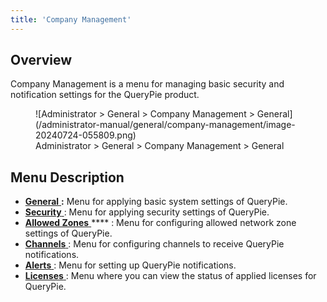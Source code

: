 ```yaml
---
title: 'Company Management'
---
```


## Overview

Company Management is a menu for managing basic security and notification settings for the QueryPie product.

<figure data-layout="center" data-align="center">
![Administrator &gt; General &gt; Company Management &gt; General](/administrator-manual/general/company-management/image-20240724-055809.png)
<figcaption>
Administrator &gt; General &gt; Company Management &gt; General
</figcaption>
</figure>


## Menu Description

* [ **General** ](company-management/general) **:** Menu for applying basic system settings of QueryPie.
* [ **Security** ](company-management/security) : Menu for applying security settings of QueryPie.
* [ **Allowed Zones** ](company-management/allowed-zones) **** : Menu for configuring allowed network zone settings of QueryPie.
* [ **Channels** ](company-management/channels) : Menu for configuring channels to receive QueryPie notifications.
* [ **Alerts** ](company-management/alerts) : Menu for setting up QueryPie notifications.
* [ **Licenses** ](company-management/licenses) : Menu where you can view the status of applied licenses for QueryPie.
